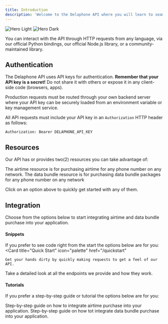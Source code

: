 ```yaml
---
title: Introduction
description: 'Welcome to the Delaphone API where you will learn to seamlessly integrate airtime and data bundle purchase into your application.'
---
```


<img
  className="block dark:hidden"
  src="/logo/delaphone-logo.png"
  alt="Hero Light"
/>
<img
  className="hidden dark:block"
  src="/logo/delaphone-logo.png"
  alt="Hero Dark"
/>

You can interact with the API through HTTP requests from any language, via our official Python bindings,
our official Node.js library, or a community-maintained library.

## Authentication
The Delaphone API uses API keys for authentication.
**Remember that your API key is a secret!** Do not share it with others or expose it in any client-side code (browsers, apps).

Production requests must be routed through your own backend server where your API key can be securely loaded from an environment variable
or key management service.

All API requests must include your API key in an `Authorization` HTTP header as follows:
```text
Authorization: Bearer DELAPHONE_API_KEY
```

## Resources
Our API has or provides two(2) resources you can take advantage of:

<CardGroup cols={2}>
  <Card
    title="Airtime"
    icon="signal"
    href="https://mintlify.com/docs/quickstart"
  >
    The airtime resource is for purchasing airtime for any phone number on any network.
  </Card>
  <Card
    title="Data Bundle"
    icon="globe"
    href="https://mintlify.com/docs/development"
  >
   The data bundle resource is for purchasing data bundle packages for any phone number on any network
  </Card>
</CardGroup>

Click on an option above to quickly get started with any of them.

## Integration
Choose from the options below to start integrating airtime and data bundle purchase into your application.

#### Snippets
If you prefer to see code right from the start the options below are for you:
<CardGroup cols={2}>
  <Card
    title="Quick Start"
    icon="palette"
    href="/quickstart"
  >
    Get your hands dirty by quickly making requests to get a feel of our API.
  </Card>
  <Card
    title="Reference APIs"
    icon="code"
    href="/api-reference"
  >
    Take a detailed look at all the endpoints we provide and how they work.
  </Card>
</CardGroup>

#### Tutorials
If you prefer a step-by-step guide or tutorial the options below are for you:

<CardGroup cols={2}>
  <Card
    title="Airtime Tutorial"
    icon="mobile"
    href="https://mintlify.com/docs/components/accordion"
  >
    Step-by-step guide on how to integrate airtime purchase into your application.
  </Card>
  <Card
    title="Data Bundle Tutorial"
    icon="globe"
    href="https://mintlify.com/showcase"
  >
    Step-by-step guide on how tot integrate data bundle purchase into your application.
  </Card>
</CardGroup>
